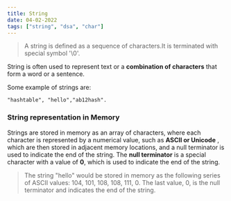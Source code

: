 ```yaml
---
title: String
date: 04-02-2022
tags: ["string", "dsa", "char"]
---
```


> A string is defined as a sequence of characters.It is terminated with special symbol '\0'.

String is often used to represent text or a **combination of characters** that form a word or a sentence.

Some example of strings are:
```
"hashtable", "hello","ab12hash".
```

### String representation in Memory

Strings are stored in memory as an array of characters, where each character is represented by a numerical value, such as **ASCII or Unicode** , which are then stored in adjacent memory locations, and a null terminator is used to indicate the end of the string.
The **null terminator** is a special character with a value of **0**, which is used to indicate the end of the string.

>The string "hello" would be stored in memory as the following series of ASCII values: 104, 101, 108, 108, 111, 0. The last value, 0, is the null terminator and indicates the end of the string.

